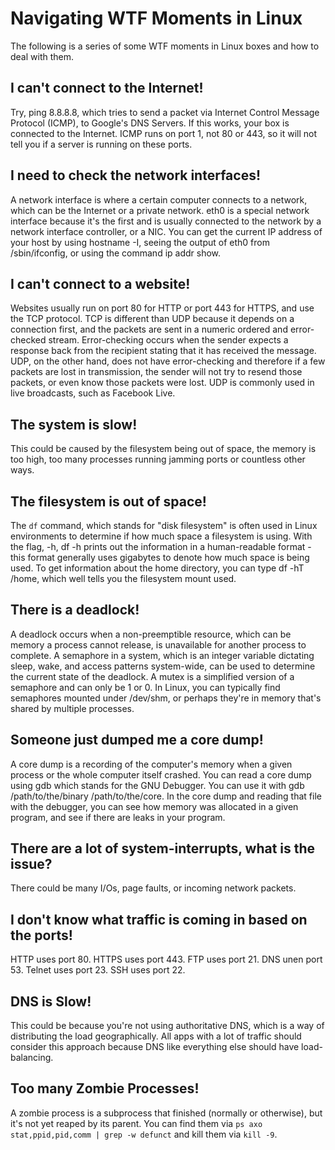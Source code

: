 <PublicLayout>

# Navigating WTF Moments in Linux

The following is a series of some WTF moments in Linux boxes and how to deal with them.

## I can't connect to the Internet!

Try, ping 8.8.8.8, which tries to send a packet via Internet Control Message
Protocol (ICMP), to Google's DNS Servers. If this works, your box is
connected to the Internet. ICMP runs on port 1, not 80 or 443, so it will not
tell you if a server is running on these ports.

## I need to check the network interfaces!

A network interface is where a certain computer connects to a network, which
can be the Internet or a private network. eth0 is a special network interface
because it's the first and is usually connected to the network by a network
interface controller, or a NIC. You can get the current IP address of your
host by using hostname -I, seeing the output of eth0 from /sbin/ifconfig, or
using the command ip addr show.

## I can't connect to a website!

Websites usually run on port 80 for HTTP or port 443 for HTTPS, and use the
TCP protocol. TCP is different than UDP because it depends on a connection
first, and the packets are sent in a numeric ordered and error-checked
stream. Error-checking occurs when the sender expects a response back from
the recipient stating that it has received the message. UDP, on the other
hand, does not have error-checking and therefore if a few packets are lost in
transmission, the sender will not try to resend those packets, or even know
those packets were lost. UDP is commonly used in live broadcasts, such as
Facebook Live.

## The system is slow!

This could be caused by the filesystem being out of space, the memory is too
high, too many processes running jamming ports or countless other ways.

## The filesystem is out of space!

The `df` command, which stands for "disk filesystem" is often used in Linux
environments to determine if how much space a filesystem is using. With the
flag, -h, df -h prints out the information in a human-readable format - this
format generally uses gigabytes to denote how much space is being used. To
get information about the home directory, you can type df -hT /home, which
well tells you the filesystem mount used.

## There is a deadlock!

A deadlock occurs when a non-preemptible resource, which can be memory a
process cannot release, is unavailable for another process to complete. A
semaphore in a system, which is an integer variable dictating sleep, wake,
and access patterns system-wide, can be used to determine the current state
of the deadlock. A mutex is a simplified version of a semaphore and can only
be 1 or 0. In Linux, you can typically find semaphores mounted under
/dev/shm, or perhaps they're in memory that's shared by multiple processes.

## Someone just dumped me a core dump!

A core dump is a recording of the computer's memory when a given process or
the whole computer itself crashed. You can read a core dump using gdb which
stands for the GNU Debugger. You can use it with gdb /path/to/the/binary
/path/to/the/core. In the core dump and reading that file with the debugger,
you can see how memory was allocated in a given program, and see if there are
leaks in your program.

## There are a lot of system-interrupts, what is the issue?

There could be many I/Os, page faults, or incoming network packets.

## I don't know what traffic is coming in based on the ports!

HTTP uses port 80. HTTPS uses port 443. FTP uses port 21. DNS unen port 53.
Telnet uses port 23. SSH uses port 22.

## DNS is Slow!

This could be because you're not using authoritative DNS, which is a way of
distributing the load geographically. All apps with a lot of traffic should
consider this approach because DNS like everything else should have
load-balancing.

## Too many Zombie Processes!

A zombie process is a subprocess that finished (normally or otherwise), but
it's not yet reaped by its parent. You can find them via
`ps axo stat,ppid,pid,comm | grep -w defunct` and kill them via `kill -9`.

</PublicLayout>

